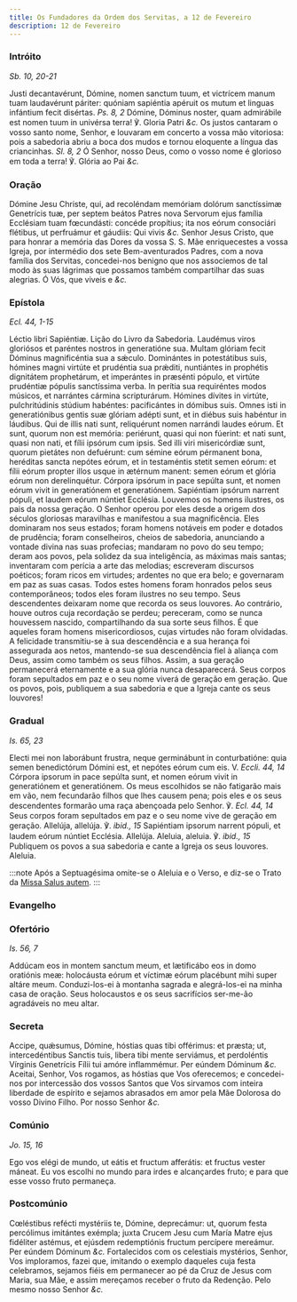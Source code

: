 ```yaml
---
title: Os Fundadores da Ordem dos Servitas, a 12 de Fevereiro
description: 12 de Fevereiro
---
```


### Intróito

_Sb. 10, 20-21_

<div class="grid grid-cols-2 gap-5">
  <span class="text-justify">
    Justi decantavérunt, Dómine, nomen sanctum tuum, et victrícem manum tuam
    laudavérunt páriter: quóniam sapiéntia apéruit os mutum et linguas infántium
    fecit disértas. <em>Ps. 8, 2</em> Dómine, Dóminus noster, quam admirábile
    est nomen tuum in univérsa terra! ℣. Gloria Patri <em>&c.</em>
  </span>
  <span class="text-justify">
    Os justos cantaram o vosso santo nome, Senhor, e louvaram em concerto a
    vossa mão vitoriosa: pois a sabedoria abriu a boca dos mudos e tornou
    eloquente a língua das criancinhas. <em>Sl. 8, 2</em> Ó Senhor, nosso Deus,
    como o vosso nome é glorioso em toda a terra! ℣. Glória ao Pai <em>&c.</em>
  </span>
</div>

### Oração

<div class="grid grid-cols-2 gap-5">
  <span class="text-justify">
    Dómine Jesu Christe, qui, ad recoléndam memóriam dolórum sanctíssimæ
    Genetrícis tuæ, per septem beátos Patres nova Servorum ejus família
    Ecclésiam tuam fœcundásti: concéde propítius; ita nos eórum consociári
    flétibus, ut perfruámur et gáudiis: Qui vivis <em>&c.</em>
  </span>
  <span class="text-justify">
    Senhor Jesus Cristo, que para honrar a memória das Dores da vossa S. S. Mãe
    enriquecestes a vossa Igreja, por intermédio dos sete Bem-aventurados
    Padres, com a nova família dos Servitas, concedei-nos benigno que nos
    associemos de tal modo às suas lágrimas que possamos também compartilhar das
    suas alegrias. Ó Vós, que viveis e <em>&c.</em>
  </span>
</div>

### Epístola

_Ecl. 44, 1-15_

<div class="grid grid-cols-2 gap-5">
  <span class="text-justify">Léctio libri Sapiéntiæ.</span>
  <span class="text-justify">Lição do Livro da Sabedoria.</span>
  <span class="text-justify">
    Laudémus viros gloriósos et paréntes nostros in generatióne sua. Multam
    glóriam fecit Dóminus magnificéntia sua a sǽculo. Dominántes in potestátibus
    suis, hómines magni virtúte et prudéntia sua prǽditi, nuntiántes in
    prophétis dignitátem prophetárum, et imperántes in præsénti pópulo, et
    virtúte prudéntiæ pópulis sanctíssima verba. In perítia sua requiréntes
    modos músicos, et narrántes cármina scripturárum. Hómines dívites in
    virtúte, pulchritúdinis stúdium habéntes: pacificántes in dómibus suis.
    Omnes isti in generatiónibus gentis suæ glóriam adépti sunt, et in diébus
    suis habéntur in láudibus. Qui de illis nati sunt, reliquérunt nomen
    narrándi laudes eórum. Et sunt, quorum non est memória: periérunt, quasi qui
    non fúerint: et nati sunt, quasi non nati, et fílii ipsórum cum ipsis. Sed
    illi viri misericórdiæ sunt, quorum pietátes non defuérunt: cum sémine eórum
    pérmanent bona, heréditas sancta nepótes eórum, et in testaméntis stetit
    semen eórum: et fílii eórum propter illos usque in ætérnum manent: semen
    eórum et glória eórum non derelinquétur. Córpora ipsórum in pace sepúlta
    sunt, et nomen eórum vivit in generatiónem et generatiónem. Sapiéntiam
    ipsórum narrent pópuli, et laudem eórum núntiet Ecclésia.
  </span>
  <span class="text-justify">
    Louvemos os homens ilustres, os pais da nossa geração. O Senhor operou por
    eles desde a origem dos séculos gloriosas maravilhas e manifestou a sua
    magnificência. Eles dominaram nos seus estados; foram homens notáveis em
    poder e dotados de prudência; foram conselheiros, cheios de sabedoria,
    anunciando a vontade divina nas suas profecias; mandaram no povo do seu
    tempo; deram aos povos, pela solidez da sua inteligência, as máximas mais
    santas; inventaram com perícia a arte das melodias; escreveram discursos
    poéticos; foram ricos em virtudes; ardentes no que era belo; e governaram em
    paz as suas casas. Todos estes homens foram honrados pelos seus
    contemporâneos; todos eles foram ilustres no seu tempo. Seus descendentes
    deixaram nome que recorda os seus louvores. Ao contrário, houve outros cuja
    recordação se perdeu; pereceram, como se nunca houvessem nascido,
    compartilhando da sua sorte seus filhos. É que aqueles foram homens
    misericordiosos, cujas virtudes não foram olvidadas. A felicidade
    transmitiu-se à sua descendência e a sua herança foi assegurada aos netos,
    mantendo-se sua descendência fiel à aliança com Deus, assim como também os
    seus filhos. Assim, a sua geração permanecerá eternamente e a sua glória
    nunca desaparecerá. Seus corpos foram sepultados em paz e o seu nome viverá
    de geração em geração. Que os povos, pois, publiquem a sua sabedoria e que a
    Igreja cante os seus louvores!
  </span>
</div>

### Gradual

_Is. 65, 23_

<div class="grid grid-cols-2 gap-5">
  <span class="text-justify">
    Electi mei non laborábunt frustra, neque germinábunt in conturbatióne: quia
    semen benedictórum Dómini est, et nepótes eórum cum eis. V.
    <em>Eccli. 44, 14</em> Córpora ipsorum in pace sepúlta sunt, et nomen eórum vivit
    in generatiónem et generatiónem.
  </span>
  <span class="text-justify">
    Os meus escolhidos se não fatigarão mais em vão, nem fecundarão filhos que
    lhes causem pena; pois eles e os seus descendentes formarão uma raça
    abençoada pelo Senhor. ℣. <em>Ecl. 44, 14</em> Seus corpos foram sepultados
    em paz e o seu nome vive de geração em geração.
  </span>
  <span class="text-justify">
    Allelúja, allelúja. ℣. <em>ibid., 15</em> Sapiéntiam ipsorum narrent pópuli,
    et laudem eórum núntiet Ecclésia. Allelúja.
  </span>
  <span class="text-justify">
    Aleluia, aleluia. ℣. <em>ibid., 15</em> Publiquem os povos a sua sabedoria e
    cante a Igreja os seus louvores. Aleluia.
  </span>
</div>

:::note
Após a Septuagésima omite-se o Aleluia e o Verso, e diz-se o Trato da [Missa Salus autem](/missal/comum/8muitosmartires3).
:::

### Evangelho


<LinkCard
  href="/missal/comum/16abades#evangelho"
  title="Abades - Missa Os justi"
/>

### Ofertório

_Is. 56, 7_

<div class="grid grid-cols-2 gap-5">
  <span class="text-justify">
    Addúcam eos in montem sanctum meum, et lætificábo eos in domo oratiónis meæ:
    holocáusta eórum et víctimæ eórum placébunt mihi super altáre meum.
  </span>
  <span class="text-justify">
    Conduzi-los-ei à montanha sagrada e alegrá-los-ei na minha casa de oração.
    Seus holocaustos e os seus sacrifícios ser-me-ão agradáveis no meu altar.
  </span>
</div>

### Secreta

<div class="grid grid-cols-2 gap-5">
  <span class="text-justify">
    Accipe, quǽsumus, Dómine, hóstias quas tibi offérimus: et præsta; ut,
    intercedéntibus Sanctis tuis, libera tibi mente serviámus, et perdoléntis
    Vírginis Genetrícis Fílii tui amóre inflammémur. Per eúndem Dóminum
    <em>&c.</em>
  </span>
  <span class="text-justify">
    Aceitai, Senhor, Vos rogamos, as hóstias que Vos oferecemos; e concedei-nos
    por intercessão dos vossos Santos que Vos sirvamos com inteira liberdade de
    espírito e sejamos abrasados em amor pela Mãe Dolorosa do vosso Divino
    Filho. Por nosso Senhor <em>&c.</em>
  </span>
</div>

### Comúnio

_Jo. 15, 16_

<div class="grid grid-cols-2 gap-5">
  <span class="text-justify">
    Ego vos elégi de mundo, ut eátis et fructum afferátis: et fructus vester
    máneat.
  </span>
  <span class="text-justify">
    Eu vos escolhi no mundo para irdes e alcançardes fruto; e para que esse
    vosso fruto permaneça.
  </span>
</div>

### Postcomúnio

<div class="grid grid-cols-2 gap-5">
  <span class="text-justify">
    Cœléstibus refécti mystériis te, Dómine, deprecámur: ut, quorum festa
    percólimus imitántes exémpla; juxta Crucem Jesu cum María Matre ejus
    fidéliter astémus, et ejúsdem redemptiónis fructum percípere mereámur. Per
    eúndem Dóminum <em>&c.</em>
  </span>
  <span class="text-justify">
    Fortalecidos com os celestiais mystérios, Senhor, Vos imploramos, fazei que,
    imitando o exemplo daqueles cuja festa celebramos, sejamos fiéis em
    permanecer ao pé da Cruz de Jesus com Maria, sua Mãe, e assim mereçamos
    receber o fruto da Redenção. Pelo mesmo nosso Senhor <em>&c.</em>
  </span>
</div>
